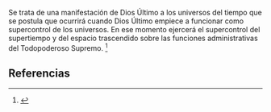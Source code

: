 Se trata de una manifestación de Dios Último a los universos del tiempo que se postula que ocurrirá cuando Dios Último empiece a funcionar como supercontrol de los universos. En ese momento ejercerá el supercontrol del supertiempo y  del espacio trascendido sobre las funciones administrativas del Todopoderoso Supremo. <ref>{{lib|LU|118|2|4}}</ref> 

== Referencias ==
<references />
